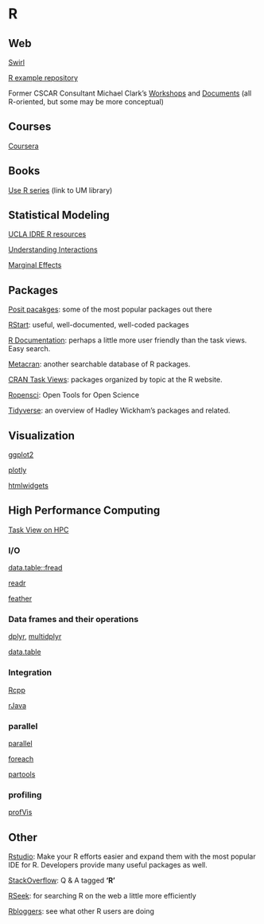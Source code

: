 # R

## Web

[Swirl](http://swirlstats.com/)

[R example repository](http://www.dwoll.de/rexrepos/)

Former CSCAR Consultant Michael Clark's
[Workshops](https://m-clark.github.io/workshops) and
[Documents](https://m-clark.github.io/documents) (all R-oriented, but some may
be more conceptual)



## Courses

[Coursera](https://www.coursera.org/courses?languages=en&query=r)


## Books

[Use R series](http://mirlyn.lib.umich.edu/Search/Home?lookfor=%22%20Use%20R!%22&type=series) (link to UM library)


## Statistical Modeling

[UCLA IDRE R resources](https://stats.idre.ucla.edu/r/)

[Understanding Interactions](https://stats.idre.ucla.edu/r/seminars/interactions-r/)

[Marginal Effects](https://errickson.net/marginsnotes/)



## Packages

[Posit pacakges](https://posit.co/products/open-source/rpackages/): some of the most popular packages out there

[RStart](https://github.com/rstudio/RStartHere): useful, well-documented, well-coded packages

[R Documentation](http://www.rdocumentation.org/): perhaps a little more user friendly than the task views. Easy search.

[Metacran](https://www.r-pkg.org/): another searchable database of R packages.

[CRAN Task Views](https://cran.r-project.org/web/views/): packages organized by topic at the R website.

[Ropensci](https://ropensci.org/): Open Tools for Open Science

[Tidyverse](http://tidyverse.org/): an overview of Hadley Wickham's packages and related.


## Visualization

[ggplot2](http://ggplot2.tidyverse.org/index.html)

[plotly](https://plotly.com/r/)

[htmlwidgets](http://www.htmlwidgets.org/)


## High Performance Computing
[Task View on HPC](https://cran.r-project.org/web/views/HighPerformanceComputing.html)


### I/O

[data.table::fread](https://CRAN.R-project.org/package=data.table)

[readr](https://CRAN.R-project.org/package=readr)

[feather](https://github.com/wesm/feather/tree/master/R)


### Data frames and their operations

[dplyr](https://CRAN.R-project.org/package=dplyr), [multidplyr](https://github.com/hadley/multidplyr)

[data.table](https://CRAN.R-project.org/package=data.table)


### Integration

[Rcpp](https://CRAN.R-project.org/package=Rcpp)

[rJava](https://CRAN.R-project.org/package=rJava)


### parallel

[parallel](https://CRAN.R-project.org/package=data.table)

[foreach](https://CRAN.R-project.org/package=foreach)

[partools](https://CRAN.R-project.org/package=partools)


### profiling

[profVis](https://CRAN.R-project.org/package=profvis)

## Other

[Rstudio](https://posit.co/products/open-source/rstudio/): Make your R efforts easier and expand them with the most popular IDE for R. Developers provide many useful packages as well.

[StackOverflow](http://stackoverflow.com/questions/tagged/r): Q & A tagged **'R'**

[RSeek](http://rseek.org/): for searching R on the web a little more efficiently

[Rbloggers](http://www.r-bloggers.com/): see what other R users are doing
